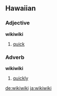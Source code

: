 ==Hawaiian==
===Adjective===
'''wikiwiki'''

# [[quick]]

===Adverb===
'''wikiwiki'''

# [[quickly]]

[[de:wikiwiki]]
[[ja:wikiwiki]]